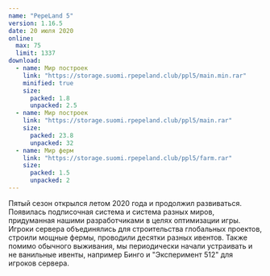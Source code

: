 ```yaml
---
name: "PepeLand 5"
version: 1.16.5
date: 20 июля 2020
online:
  max: 75
  limit: 1337
download:
  - name: Мир построек
    link: "https://storage.suomi.rpepeland.club/ppl5/main.min.rar"
    minified: true
    size:
      packed: 1.8
      unpacked: 2.5
  - name: Мир построек
    link: "https://storage.suomi.rpepeland.club/ppl5/main.rar"
    size:
      packed: 23.8
      unpacked: 32
  - name: Мир ферм
    link: "https://storage.suomi.rpepeland.club/ppl5/farm.rar"
    size:
      packed: 1.5
      unpacked: 2
---
```


Пятый сезон открылся летом 2020 года и продолжил развиваться.
Появилась подписочная система и система разных миров, придуманная нашими разработчиками в целях оптимизации игры.
Игроки сервера объединялись для строительства глобальных проектов, строили мощные фермы, проводили десятки разных ивентов.
Также помимо обычного выживания, мы периодически начали устраивать и не ванильные ивенты, например Бинго и "Эксперимент 512" для игроков сервера.
